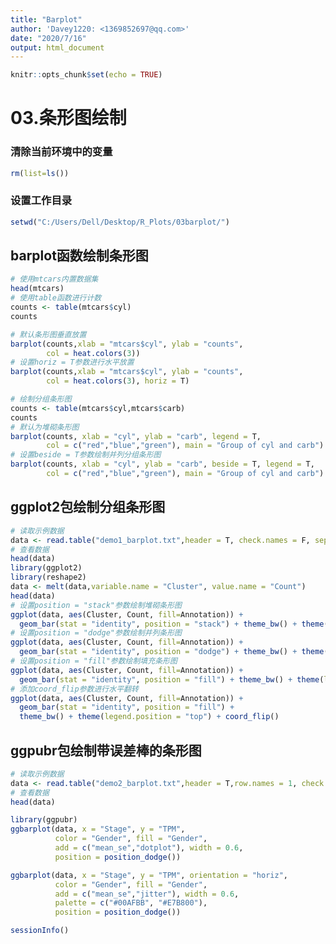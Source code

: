 ---
title: "Barplot"
author: 'Davey1220: <1369852697@qq.com>'
date: "2020/7/16"
output: html_document
---

```{r setup, include=FALSE}
knitr::opts_chunk$set(echo = TRUE)
```

# 03.条形图绘制

### 清除当前环境中的变量
```{r}
rm(list=ls())
```


### 设置工作目录
```{r}
setwd("C:/Users/Dell/Desktop/R_Plots/03barplot/")
```

## barplot函数绘制条形图
```{r}
# 使用mtcars内置数据集
head(mtcars)
# 使用table函数进行计数
counts <- table(mtcars$cyl)
counts

# 默认条形图垂直放置
barplot(counts,xlab = "mtcars$cyl", ylab = "counts", 
        col = heat.colors(3))
# 设置horiz = T参数进行水平放置
barplot(counts,xlab = "mtcars$cyl", ylab = "counts", 
        col = heat.colors(3), horiz = T)

# 绘制分组条形图
counts <- table(mtcars$cyl,mtcars$carb)
counts
# 默认为堆砌条形图
barplot(counts, xlab = "cyl", ylab = "carb", legend = T,
        col = c("red","blue","green"), main = "Group of cyl and carb")
# 设置beside = T参数绘制并列分组条形图
barplot(counts, xlab = "cyl", ylab = "carb", beside = T, legend = T,
        col = c("red","blue","green"), main = "Group of cyl and carb")
```


## ggplot2包绘制分组条形图
```{r}
# 读取示例数据
data <- read.table("demo1_barplot.txt",header = T, check.names = F, sep = "\t")
# 查看数据
head(data)
library(ggplot2)
library(reshape2)
data <- melt(data,variable.name = "Cluster", value.name = "Count")
head(data)
# 设置position = "stack"参数绘制堆砌条形图
ggplot(data, aes(Cluster, Count, fill=Annotation)) + 
  geom_bar(stat = "identity", position = "stack") + theme_bw() + theme(legend.position = "top")
# 设置position = "dodge"参数绘制并列条形图
ggplot(data, aes(Cluster, Count, fill=Annotation)) + 
  geom_bar(stat = "identity", position = "dodge") + theme_bw() + theme(legend.position = "top")
# 设置position = "fill"参数绘制填充条形图
ggplot(data, aes(Cluster, Count, fill=Annotation)) + 
  geom_bar(stat = "identity", position = "fill") + theme_bw() + theme(legend.position = "top")
# 添加coord_flip参数进行水平翻转
ggplot(data, aes(Cluster, Count, fill=Annotation)) + 
  geom_bar(stat = "identity", position = "fill") + 
  theme_bw() + theme(legend.position = "top") + coord_flip()
```

## ggpubr包绘制带误差棒的条形图
```{r}
# 读取示例数据
data <- read.table("demo2_barplot.txt",header = T,row.names = 1, check.names = F, sep = "\t")
# 查看数据
head(data)

library(ggpubr)
ggbarplot(data, x = "Stage", y = "TPM", 
          color = "Gender", fill = "Gender", 
          add = c("mean_se","dotplot"), width = 0.6,
          position = position_dodge())

ggbarplot(data, x = "Stage", y = "TPM", orientation = "horiz",
          color = "Gender", fill = "Gender", 
          add = c("mean_se","jitter"), width = 0.6,
          palette = c("#00AFBB", "#E7B800"),
          position = position_dodge())
```


```{r}
sessionInfo()
```



